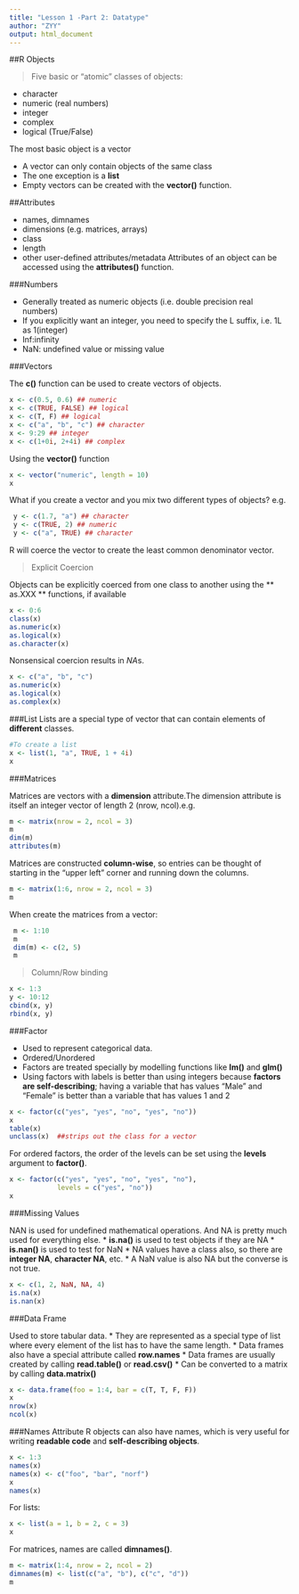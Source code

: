 ```yaml
---
title: "Lesson 1 -Part 2: Datatype"
author: "ZYY"
output: html_document
---
```


##R Objects

> Five basic or “atomic” classes of objects:

*  character
*  numeric (real numbers)
*  integer
*  complex
*  logical (True/False)

The most basic object is a vector

*  A vector can only contain objects of the same class
*  The one exception is a **list**
*  Empty vectors can be created with the **vector()** function.

##Attributes

* names, dimnames
* dimensions (e.g. matrices, arrays)
* class
* length
* other user-defined attributes/metadata
Attributes of an object can be accessed using the **attributes()** function.

###Numbers 

* Generally treated as numeric objects (i.e. double precision real numbers)
* If you explicitly want an integer, you need to specify the L suffix, i.e. 1L as 1(integer)
* Inf:infinity
* NaN: undefined value or missing value

###Vectors

The **c()** function can be used to create vectors of objects.
```R
x <- c(0.5, 0.6) ## numeric
x <- c(TRUE, FALSE) ## logical
x <- c(T, F) ## logical
x <- c("a", "b", "c") ## character
x <- 9:29 ## integer
x <- c(1+0i, 2+4i) ## complex
```

Using the **vector()** function
```R
x <- vector("numeric", length = 10) 
x
```
 
What if you create a vector and you mix two different types of objects?
e.g.
```R
 y <- c(1.7, "a") ## character
 y <- c(TRUE, 2) ## numeric
 y <- c("a", TRUE) ## character
```
R will coerce the vector to create the least common denominator vector.

>Explicit Coercion

Objects can be explicitly coerced from one class to another using the ** as.XXX ** functions, if available
```R
x <- 0:6
class(x)
as.numeric(x)
as.logical(x)
as.character(x)
```
Nonsensical coercion results in *NA*s.
```R
x <- c("a", "b", "c")
as.numeric(x)
as.logical(x)
as.complex(x)
```

###List
Lists are a special type of vector that can contain elements of **different** classes.
```R
#To create a list
x <- list(1, "a", TRUE, 1 + 4i) 
x
```


###Matrices

Matrices are vectors with a **dimension** attribute.The dimension attribute is itself an integer vector of
length 2 (nrow, ncol).e.g.
```R
m <- matrix(nrow = 2, ncol = 3)
m
dim(m)
attributes(m)
```
Matrices are constructed **column-wise**, so entries can be thought of starting in the “upper left” corner
and running down the columns.
```R
m <- matrix(1:6, nrow = 2, ncol = 3) 
m
```
When create the matrices from a vector:
```R
 m <- 1:10
 m
 dim(m) <- c(2, 5)
 m
```
>Column/Row binding

```R
x <- 1:3
y <- 10:12
cbind(x, y)
rbind(x, y)
```

###Factor

* Used to represent categorical data.
* Ordered/Unordered
* Factors are treated specially by modelling functions like **lm()** and **glm()**
* Using factors with labels is better than using integers because **factors are self-describing**; having a variable that has values “Male” and “Female” is better than a variable that has values 1 and 2
```R
x <- factor(c("yes", "yes", "no", "yes", "no")) 
x
table(x)
unclass(x)  ##strips out the class for a vector
```

For ordered factors, the order of the levels can be set using the **levels** argument to **factor()**.
```r
x <- factor(c("yes", "yes", "no", "yes", "no"),
            levels = c("yes", "no"))
x

```

###Missing Values

NAN is used for undefined mathematical operations. And NA is pretty much used for everything else.
*  **is.na()** is used to test objects if they are NA
*  **is.nan()** is used to test for NaN
*  NA values have a class also, so there are **integer NA**, **character NA**, etc.
*  A NaN value is also NA but the converse is not true.

```r
x <- c(1, 2, NaN, NA, 4)
is.na(x)
is.nan(x)
```

###Data Frame

Used to store tabular data.
*  They are represented as a special type of list where every element of the list has to have the same length.
*  Data frames also have a special attribute called **row.names**
*  Data frames are usually created by calling **read.table()** or **read.csv()**
*  Can be converted to a matrix by calling **data.matrix()**

```r
x <- data.frame(foo = 1:4, bar = c(T, T, F, F))
x
nrow(x)
ncol(x)
```

###Names Attribute
R objects can also have names, which is very useful for writing **readable code** and **self-describing objects**.
```r
x <- 1:3
names(x)
names(x) <- c("foo", "bar", "norf")
x
names(x)
```

For lists:
```r
x <- list(a = 1, b = 2, c = 3)
x
```
For matrices, names are called **dimnames()**.
```r
m <- matrix(1:4, nrow = 2, ncol = 2)
dimnames(m) <- list(c("a", "b"), c("c", "d")) 
m
```

